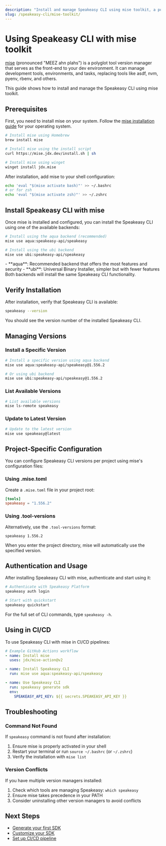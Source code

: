 ```yaml
---
description: "Install and manage Speakeasy CLI using mise toolkit, a polyglot tool version manager that replaces asdf, nvm, pyenv, and other version managers."
slug: /speakeasy-cli/mise-toolkit/
---
```



# Using Speakeasy CLI with mise toolkit

[mise](https://mise.jdx.dev/) (pronounced "MEEZ ahn plahs") is a polyglot tool version manager that serves as the front-end to your dev environment. It can manage development tools, environments, and tasks, replacing tools like asdf, nvm, pyenv, rbenv, and others.

This guide shows how to install and manage the Speakeasy CLI using mise toolkit.

## Prerequisites

First, you need to install mise on your system. Follow the [mise installation guide](https://mise.jdx.dev/installing-mise.html) for your operating system.

<CodeWithTabs>

```bash !!tabs macOS
# Install mise using Homebrew
brew install mise
```

```bash !!tabs Linux
# Install mise using the install script
curl https://mise.jdx.dev/install.sh | sh
```

```bash !!tabs Windows
# Install mise using winget
winget install jdx.mise
```

</CodeWithTabs>

After installation, add mise to your shell configuration:

```bash
echo 'eval "$(mise activate bash)"' >> ~/.bashrc
# or for zsh
echo 'eval "$(mise activate zsh)"' >> ~/.zshrc
```

## Install Speakeasy CLI with mise

Once mise is installed and configured, you can install the Speakeasy CLI using one of the available backends:

<CodeWithTabs>

```bash !!tabs Aqua
# Install using the aqua backend (recommended)
mise use aqua:speakeasy-api/speakeasy
```

```bash !!tabs UBI
# Install using the ubi backend
mise use ubi:speakeasy-api/speakeasy
```

</CodeWithTabs>

<Callout title="Backend Selection">
  - **aqua**: Recommended backend that offers the most features and security -
  **ubi**: Universal Binary Installer, simpler but with fewer features Both
  backends will install the same Speakeasy CLI functionality.
</Callout>

## Verify Installation

After installation, verify that Speakeasy CLI is available:

```bash
speakeasy --version
```

You should see the version number of the installed Speakeasy CLI.

## Managing Versions

### Install a Specific Version

```bash
# Install a specific version using aqua backend
mise use aqua:speakeasy-api/speakeasy@1.556.2

# Or using ubi backend
mise use ubi:speakeasy-api/speakeasy@1.556.2
```

### List Available Versions

```bash
# List available versions
mise ls-remote speakeasy
```

### Update to Latest Version

```bash
# Update to the latest version
mise use speakeasy@latest
```

## Project-Specific Configuration

You can configure Speakeasy CLI versions per project using mise's configuration files:

### Using .mise.toml

Create a `.mise.toml` file in your project root:

```toml
[tools]
speakeasy = "1.556.2"
```

### Using .tool-versions

Alternatively, use the `.tool-versions` format:

```
speakeasy 1.556.2
```

When you enter the project directory, mise will automatically use the specified version.

## Authentication and Usage

After installing Speakeasy CLI with mise, authenticate and start using it:

```bash
# Authenticate with Speakeasy Platform
speakeasy auth login

# Start with quickstart
speakeasy quickstart
```

For the full set of CLI commands, type `speakeasy -h`.

## Using in CI/CD

To use Speakeasy CLI with mise in CI/CD pipelines:

```yaml
# Example GitHub Actions workflow
- name: Install mise
  uses: jdx/mise-action@v2

- name: Install Speakeasy CLI
  run: mise use aqua:speakeasy-api/speakeasy

- name: Use Speakeasy CLI
  run: speakeasy generate sdk
  env:
    SPEAKEASY_API_KEY: ${{ secrets.SPEAKEASY_API_KEY }}
```

## Troubleshooting

### Command Not Found

If `speakeasy` command is not found after installation:

1. Ensure mise is properly activated in your shell
2. Restart your terminal or run `source ~/.bashrc` (or `~/.zshrc`)
3. Verify the installation with `mise list`

### Version Conflicts

If you have multiple version managers installed:

1. Check which tools are managing Speakeasy: `which speakeasy`
2. Ensure mise takes precedence in your PATH
3. Consider uninstalling other version managers to avoid conflicts

## Next Steps

- [Generate your first SDK](/docs/create-client-sdks)
- [Customize your SDK](/docs/customize-sdks/)
- [Set up CI/CD pipeline](/docs/speakeasy-reference/generation/ci-cd-pipeline)

